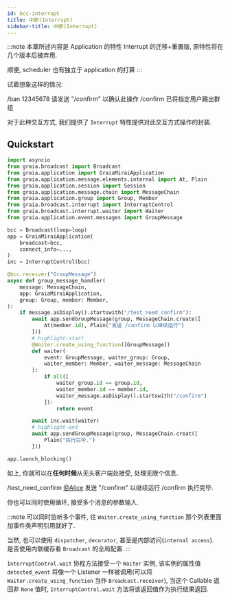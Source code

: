 ```yaml
---
id: bcc-interrupt
title: 中断(Interrupt)
sidebar-title: 中断(Interrupt)
---
```


:::note
本章所述内容是 Application 的特性 Interrupt 的迁移+重置版, 原特性将在几个版本后被弃用.

顺便, scheduler 也有独立于 application 的打算
:::

试着想象这样的情况:


<ChatPanel title="聊天记录">
    <Chat nickname="Alice" color="#cc0066">/ban 12345678</Chat>
    <Chat nickname="Bot" color="#2292dd">请发送 "/confirm" 以确认此操作</Chat>
    <Chat nickname="Alice" color="#cc0066">/confirm</Chat>
    <Chat nickname="Bot" color="#2292dd">已将指定用户踢出群组</Chat>
</ChatPanel>

对于此种交互方式, 我们提供了 `Interrupt` 特性提供对此交互方式操作的封装.

## Quickstart

``` python
import asyncio
from graia.broadcast import Broadcast
from graia.application import GraiaMiraiApplication
from graia.application.message.elements.internal import At, Plain
from graia.application.session import Session
from graia.application.message.chain import MessageChain
from graia.application.group import Group, Member
from graia.broadcast.interrupt import InterruptControl
from graia.broadcast.interrupt.waiter import Waiter
from graia.application.event.messages import GroupMessage

bcc = Broadcast(loop=loop)
app = GraiaMiraiApplication(
    broadcast=bcc,
    connect_info=...,
)
inc = InterruptControl(bcc)

@bcc.receiver("GroupMessage")
async def group_message_handler(
    message: MessageChain,
    app: GraiaMiraiApplication,
    group: Group, member: Member,
):
    if message.asDisplay().startswith("/test_need_confirm"):
        await app.sendGroupMessage(group, MessageChain.create([
            At(member.id), Plain("发送 /confirm 以继续运行")
        ]))
        # highlight-start
        @Waiter.create_using_function([GroupMessage])
        def waiter(
            event: GroupMessage, waiter_group: Group,
            waiter_member: Member, waiter_message: MessageChain
        ):
            if all([
                waiter_group.id == group.id,
                waiter_member.id == member.id,
                waiter_message.asDisplay().startswith("/confirm")
            ]):
                return event

        await inc.wait(waiter)
        # highlight-end
        await app.sendGroupMessage(group, MessageChain.creat([
            Plain("执行完毕.")
        ]))

app.launch_blocking()
```

如上, 你就可以在**任何时候**从无头客户端处接受, 处理无限个信息.

<ChatPanel title="聊天记录">
    <Chat nickname="Alice" color="#cc0066">/test_need_confirm</Chat>
    <Chat nickname="Bot" color="#2292dd"><a href="#" style={{"color": "blue"}}>@Alice</a> 发送 "/confirm" 以继续运行</Chat>
    <Chat nickname="Alice" color="#cc0066">/confirm</Chat>
    <Chat nickname="Bot" color="#2292dd">执行完毕.</Chat>
</ChatPanel>

你也可以同时使用循环, 接受多个消息的参数输入.

:::note
可以同时监听多个事件, 往 `Waiter.create_using_function` 那个列表里面加事件类声明引用就好了.

当然, 也可以使用 `dispatcher`, `decorator`, 甚至是内部访问(`internal access`).  
是否使用内联缓存看 `Broadcast` 的全局配置.
:::

`InterruptControl.wait` 协程方法接受一个 `Waiter` 实例,
该实例的属性值 `detected_event` 将像一个 Listener 一样被调用(可以将 `Waiter.create_using_function` 当作 `Broadcast.receiver`),
当这个 Callable 返回非 `None` 值时, `InterruptControl.wait` 方法将该返回值作为执行结果返回.
